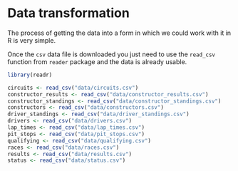 # Data transformation

The process of getting the data into a form in which we could work with it in R is very simple. 

Once the `csv` data file is downloaded you just need to use the `read_csv` function from `reader` package and the data is already usable.

```r
library(readr)

circuits <- read_csv("data/circuits.csv")
constructor_results <- read_csv("data/constructor_results.csv")
constructor_standings <- read_csv("data/constructor_standings.csv")
constructors <- read_csv("data/constructors.csv")
driver_standings <- read_csv("data/driver_standings.csv")
drivers <- read_csv("data/drivers.csv")
lap_times <- read_csv("data/lap_times.csv")
pit_stops <- read_csv("data/pit_stops.csv")
qualifying <- read_csv("data/qualifying.csv")
races <- read_csv("data/races.csv")
results <- read_csv("data/results.csv")
status <- read_csv("data/status.csv")
```